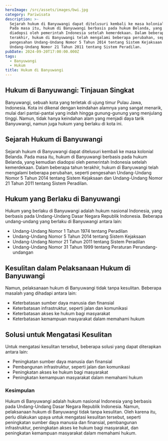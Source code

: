 ```yaml
---
heroImage: /src/assets/images/bwi.jpg
category: Pariwisata
description: >-
  Sejarah hukum di Banyuwangi dapat ditelusuri kembali ke masa kolonial Belanda.
  Pada masa itu, hukum di Banyuwangi berbasis pada hukum Belanda, yang kemudian
  diadopsi oleh pemerintah Indonesia setelah kemerdekaan. Dalam beberapa tahun
  terakhir, hukum di Banyuwangi telah mengalami beberapa perubahan, seperti
  pengesahan Undang-Undang Nomor 5 Tahun 2014 tentang Sistem Kejaksaan dan
  Undang-Undang Nomor 21 Tahun 2011 tentang Sistem Peradilan.
pubDate: 2024-09-20T17:00:00.000Z
tags:
  - Banyuwangi
  - Hukum
title: Hukum di Banyuwangi
---
```


## **Hukum di Banyuwangi: Tinjauan Singkat**

Banyuwangi, sebuah kota yang terletak di ujung timur Pulau Jawa, Indonesia. Kota ini dikenal dengan keindahan alamnya yang sangat menarik, mulai dari pantai-pantai yang indah hingga gunung-gunung yang menjulang tinggi. Namun, tidak hanya keindahan alam yang menjadi daya tarik Banyuwangi, namun juga hukum yang berlaku di kota ini.

## Sejarah Hukum di Banyuwangi

Sejarah hukum di Banyuwangi dapat ditelusuri kembali ke masa kolonial Belanda. Pada masa itu, hukum di Banyuwangi berbasis pada hukum Belanda, yang kemudian diadopsi oleh pemerintah Indonesia setelah kemerdekaan. Dalam beberapa tahun terakhir, hukum di Banyuwangi telah mengalami beberapa perubahan, seperti pengesahan Undang-Undang Nomor 5 Tahun 2014 tentang Sistem Kejaksaan dan Undang-Undang Nomor 21 Tahun 2011 tentang Sistem Peradilan.

## Hukum yang Berlaku di Banyuwangi

Hukum yang berlaku di Banyuwangi adalah hukum nasional Indonesia, yang berbasis pada Undang-Undang Dasar Negara Republik Indonesia. Beberapa undang-undang yang berlaku di Banyuwangi antara lain:

- Undang-Undang Nomor 1 Tahun 1974 tentang Peradilan
- Undang-Undang Nomor 5 Tahun 2014 tentang Sistem Kejaksaan
- Undang-Undang Nomor 21 Tahun 2011 tentang Sistem Peradilan
- Undang-Undang Nomor 31 Tahun 1999 tentang Peraturan Perundang-undangan

## Kesulitan dalam Pelaksanaan Hukum di Banyuwangi

Namun, pelaksanaan hukum di Banyuwangi tidak tanpa kesulitan. Beberapa masalah yang dihadapi antara lain:

- Keterbatasan sumber daya manusia dan finansial
- Keterbatasan infrastruktur, seperti jalan dan komunikasi
- Keterbatasan akses ke hukum bagi masyarakat
- Keterbatasan kemampuan masyarakat dalam memahami hukum

## Solusi untuk Mengatasi Kesulitan

Untuk mengatasi kesulitan tersebut, beberapa solusi yang dapat diterapkan antara lain:

- Peningkatan sumber daya manusia dan finansial
- Pembangunan infrastruktur, seperti jalan dan komunikasi
- Peningkatan akses ke hukum bagi masyarakat
- Peningkatan kemampuan masyarakat dalam memahami hukum

### Kesimpulan

Hukum di Banyuwangi adalah hukum nasional Indonesia yang berbasis pada Undang-Undang Dasar Negara Republik Indonesia. Namun, pelaksanaan hukum di Banyuwangi tidak tanpa kesulitan. Oleh karena itu, perlu dilakukan upaya untuk mengatasi kesulitan tersebut, seperti peningkatan sumber daya manusia dan finansial, pembangunan infrastruktur, peningkatan akses ke hukum bagi masyarakat, dan peningkatan kemampuan masyarakat dalam memahami hukum.
